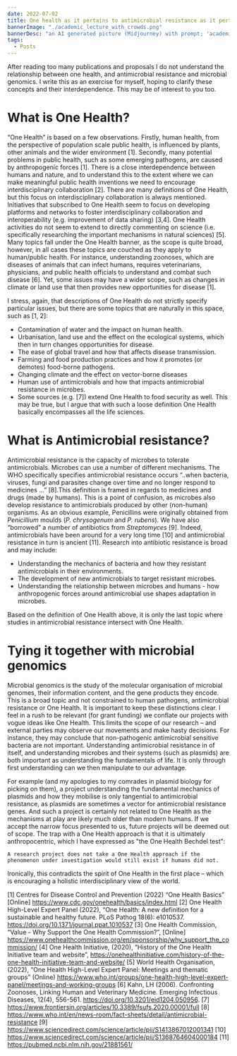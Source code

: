```yaml
---
date: 2022-07-02
title: One health as it pertains to antimicrobial resistance as it pertains to microbial genomics
bannerImage: "./academic_lecture_with_crowds.png"
bannerDesc: "an AI generated picture (Midjourney) with prompt; 'academic lecture  with crowds :: interior :: in blue by vermeer'. You can share and adapt this image following a CC BY-SA 4.0 licence."
tags:
  - Posts
---
```


After reading too many publications and proposals I do not understand the relationship between one health, and antimicrobial resistance and microbial genomics. I write this as an exercise for myself, hoping to clarify these concepts and their interdependence. This may be of interest to you too. 

# What is One Health?
“One Health” is based on a few observations. Firstly, human health, from the perspective of population scale public health, is influenced by plants, other animals and the wider environment [1]. Secondly, many potential problems in public health, such as some emerging pathogens, are caused by anthropogenic forces [1]. There is a close interdependence between humans and nature, and to understand this to the extent where we can make meaningful public health inventions we need to encourage interdisciplinary collaboration [2]. There are many definitions of One Health, but this focus on interdisciplinary collaboration is always mentioned. Initiatives that subscribed to One Health seem to focus on developing platforms and networks to foster interdisciplinary collaboration and interoperability (e.g. improvement of data sharing) [3,4]. One Health activities do not seem to extend to directly commenting on science (i.e. specifically researching the important mechanisms in natural sciences) [5]. Many topics fall under the One Health banner, as the scope is quite broad, however, in all cases these topics are couched as they apply to human/public health. For instance, understanding zoonoses, which are diseases of animals that can infect humans, requires veterinarians, physicians, and public health officials to understand and combat such disease [6]. Yet, some issues may have a wider scope, such as changes in climate or land use that then provides new opportunities for disease [1].

I stress, again, that descriptions of One Health do not strictly specify particular issues, but there are some topics that are naturally in this space, such as [1, 2]: 
* Contamination of water and the impact on human health.
* Urbanisation, land use and the effect on the ecological systems, which then in turn changes opportunities for disease.  
* The ease of global travel and how that affects disease transmission. 
* Farming and food production practices and how it promotes (or demotes) food-borne pathogens. 
* Changing climate and the effect on vector-borne diseases 
* Human use of antimicrobials and how that impacts antimicrobial resistance in microbes. 
* Some sources (e.g. [7]) extend One Health to food security as well. This may be true, but I argue that with such a loose definition One Health basically encompasses all the life sciences. 

# What is Antimicrobial resistance?
Antimicrobial resistance is the capacity of microbes to tolerate antimicrobials. Microbes can use a number of different mechanisms. The WHO specifically specifies antimicrobial resistance occurs “..when bacteria, viruses, fungi and parasites change over time and no longer respond to medicines ...” [8].This definition is framed in regards to medicines and drugs (made by humans). This is a point of confusion, as microbes also develop resistance to antimicrobials produced by other (non-human) organisms. As an obvious example, Penicillins were originally obtained from *Penicillium* moulds (*P. chrysogenum* and *P. rubens*). We have also “borrowed” a number of antibiotics from *Streptomyces* [9]. Indeed, antimicrobials have been around for a very long time [10] and antimicrobial resistance in turn is ancient [11]. Research into antibiotic resistance is broad and may include: 

* Understanding the mechanics of bacteria and how they resistant antimicrobials in their environments. 
* The development of new antimicrobials to target resistant microbes. 
* Understanding the relationship between microbes and humans - how anthropogenic forces around antimicrobial use shapes adaptation in microbes. 

Based on the definition of One Health above, it is only the last topic where studies in antimicrobial resistance intersect with One Health. 

# Tying it together with microbial genomics 
Microbial genomics is the study of the molecular organisation of microbial genomes, their information content, and the gene products they encode. This is a broad topic and not constrained to human pathogens, antimicrobial resistance or One Health. It is important to keep these distinctions clear. I feel in a rush to be relevant (for grant funding) we conflate our projects with vogue ideas like One Health. This limits the scope of our research – and external parties may observe our movements and make hasty decisions. For instance, they may conclude that non-pathogenic antimicrobial sensitive bacteria are not important. Understanding antimicrobial resistance in of itself, and understanding microbes and their systems (such as plasmids) are both important as understanding the fundamentals of life. It is only through first understanding can we then manipulate to our advantage. 

For example (and my apologies to my comrades in plasmid biology for picking on them), a project understanding the fundamental mechanics of plasmids and how they mobilise is only tangential to antimicrobial resistance, as plasmids are sometimes a vector for antimicrobial resistance genes. And such a project is certainly not related to One Health as the mechanisms at play are likely much older than modern humans. If we accept the narrow focus presented to us, future projects will be deemed out of scope. The trap with a One Health approach is that it is ultimately anthropocentric, which I have expressed as "the One Health Bechdel test": 

```
A research project does not take a One Health approach if the phenomenon under investigation would still exist if humans did not. 
```

Ironically, this contradicts the spirit of One Health in the first place – which is encouraging a holistic interdisciplinary view of the world.


[1] Centres for Disease Control and Prevention (2022) “One Health Basics” [Online]  https://www.cdc.gov/onehealth/basics/index.html
[2] One Health High-Level Expert Panel (2022), “One Health: A new definition for a sustainable and healthy future. PLoS Pathog 18(6): e1010537. https://doi.org/10.1371/journal.ppat.1010537
[3] One Health Commission, “Value - Why Support the One Health Commission?”,  [Online] https://www.onehealthcommission.org/en/sponsorship/why_support_the_commission/ 
[4] One Health Initiative, (2020), “History of the One Health Initiative team and website”, https://onehealthinitiative.com/history-of-the-one-health-initiative-team-and-website/
[5] World Health Organisation, (2022), “One Health High-Level Expert Panel: Meetings and thematic groups” (Online) https://www.who.int/groups/one-health-high-level-expert-panel/meetings-and-working-groups
[6] Kahn, LH (2006). Confronting Zoonoses, Linking Human and Veterinary Medicine. Emerging Infectious Diseases, 12(4), 556-561. https://doi.org/10.3201/eid1204.050956.
[7] https://www.frontiersin.org/articles/10.3389/fsufs.2020.00001/full
[8] https://www.who.int/en/news-room/fact-sheets/detail/antimicrobial-resistance
[9] https://www.sciencedirect.com/science/article/pii/S1413867012001341
[10]  https://www.sciencedirect.com/science/article/pii/S1368764604000184
[11] https://pubmed.ncbi.nlm.nih.gov/21881561/ 







